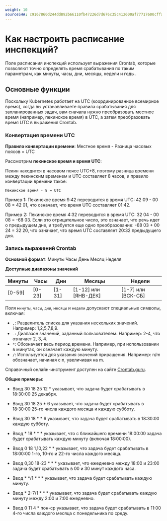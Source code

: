 ```yaml
---
weight: 10
sourceSHA: c9167860d244dd892b66110fb47226d7d676c35c412600af77717600cffa88c4
---
```


# Как настроить расписание инспекций?

Поле расписания инспекций использует выражения Crontab, которые позволяют точно определять время срабатывания по таким параметрам, как минуты, часы, дни, месяцы, недели и годы.

## Основные функции

Поскольку Kubernetes работает на UTC (координированное всемирное время), когда вы устанавливаете правила срабатывания для запланированных задач, вам сначала нужно преобразовать местное время (например, пекинское время) в UTC, а затем преобразовать время UTC в выражения Crontab.

### Конвертация времени UTC

**Правило конвертации времени**: Местное время - Разница часовых поясов = UTC

Рассмотрим **пекинское время и время UTC**:

Пекин находится в часовом поясе UTC+8, поэтому разница времени между пекинским временем и UTC составляет 8 часов, и правило конвертации времени такое:

`Пекинское время - 8 = UTC`

Пример 1: Пекинское время 9:42 переводится в время UTC: 42 09 - 00 08 = 42 01, что означает, что время UTC составляет 01:42.

Пример 2: Пекинское время 4:32 переводится в время UTC: 32 04 - 00 08 = -68 03. Если это отрицательное число, это означает, что речь идет о предыдущем дне, и требуется еще одно преобразование: -68 03 + 00 24 = 32 20, что означает, что время UTC составляет 20:32 предыдущего дня.

### Запись выражений Crontab

**Основной формат**: Минуты Часы День Месяц Неделя

**Доступные диапазоны значений**

| Минуты | Часы   | Дни    | Месяцы               | Недели                |
| ------ | ------- | ------- | --------------------- | ---------------------- |
| \[0-59] | \[0-23] | \[1-31] | \[1-12] или \[ЯНВ-ДЕК] | \[1-7] или \[ВСК-СБ] |

Поля `минуты`, `часы`, `дни`, `месяцы` и `недели` допускают специальные символы, включая:

- `,`: Разделитель списка для указания нескольких значений. Например: 1,2,5,7,8,9.
- `-`: Диапазон значений, заданный пользователем. Например: 2-4, что означает 2, 3, 4.
- `*`: Обозначает весь период времени. Например, при использовании в минутах, он означает каждую минуту.
- `/`: Используется для указания значений приращения. Например: n/m обозначает, начиная с n, увеличивая на m.

Справочный онлайн-инструмент доступен на сайте [Crontab.guru](https://crontab.guru/).

**Общие примеры**:

- Ввод 30 18 25 12 \* указывает, что задача будет срабатывать в 18:30:00 25 декабря.

- Ввод 30 18 25 \* 6 указывает, что задача будет срабатывать в 18:30:00 25-го числа каждого месяца и каждую субботу.

- Ввод 30 18 \* \* 6 указывает, что задача будет срабатывать в 18:30:00 каждую субботу.

- Ввод \* 18 \* \* \* указывает, что с ближайшего времени 18:00:00 задача будет срабатывать каждую минуту (включая 18:00:00).

- Ввод 0 18 1,10,22 \* \* указывает, что задача будет срабатывать в 18:00:00 1-го, 10-го и 22-го числа каждого месяца.

- Ввод 0,30 18-23 \* \* \* указывает, что ежедневно между 18:00 и 23:00 задача будет срабатывать в 00 и 30 минут каждого часа.

- Ввод \* \*/1 \* \* \* указывает, что задача будет срабатывать каждую минуту.

- Ввод \* 2-7/1 \* \* \* указывает, что задача будет срабатывать каждую минуту между 2:00 и 7:00 ежедневно.

- Ввод 0 11 4 \* пон-ср указывает, что задача будет срабатывать в 11:00 4-го числа каждого месяца с понедельника по среду.
